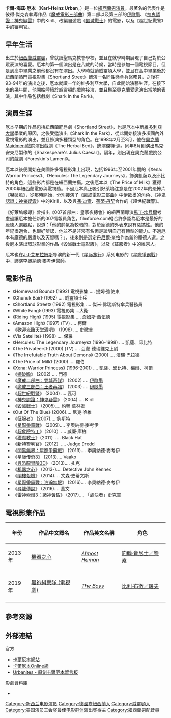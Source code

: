 {{人物}}{{refimprove|time=2016-01-21T07:49:18+00:00}}
{{noteTA
|G1=StarTrek
|G2=Show
|G3=Movie
|T=zh-hans:卡尔·厄本;zh-cn:卡尔·厄本;zh-tw:卡爾·厄本; zh-hk:卡爾·奧賓;
|1=zh-hans:卡尔;zh-cn:卡尔;zh-tw:卡爾; zh-hk:卡爾;
|2=zh-tw:厄本; zh-hk:奧賓; zh-hans:厄本;zh-cn:厄本;
|3=zh-hans:卡尔·厄本;zh-cn:卡尔·厄本;zh-tw:卡爾·厄本; zh-hk:卡爾·奧賓;
}}
{{藝人
| 姓名                    = 卡爾·厄本
| 類型                    = 男演員
| 圖片                    = Karl Urban by Gage Skidmore.jpg
| 圖片尺寸                = 250px
| 圖片簡介                = 卡爾·厄本位於[[紐西蘭|紐西蘭]][[威靈頓|威靈頓]]，彼得·捷克森作品《[[金剛_(2005年電影)|金剛]]》首映會。
| 原名                    = Karl-Heinz Urban
| 英文名                  = Karl Urban
| 出生日期                = {{birth date and age|1972|06|07}}
| 出生地點                = {{flagicon|New Zealand}} [[紐西蘭|紐西蘭]][[威靈頓|威靈頓]]
| 職業                    = [[演員|演員]]
| 代表作                  = '''《[[魔戒二部曲：雙城奇謀|魔戒二部曲：雙城奇謀]]》《[[魔戒三部曲：王者再臨|魔戒三部曲：王者再臨]]》'''：[[伊歐墨|伊歐墨]]<br />'''《[[神鬼認證：神鬼疑雲|神鬼認證：神鬼疑雲]]》'''：Kirll    
 《[[星際爭霸戰_(電影)|星際爭霸戰]]1-3》''' ： 李奧納德·麥考伊 }}
'''卡爾-海茲·厄本'''（'''Karl-Heinz Urban'''，{{bd|1972年|6月7日||catIdx=U}}）是一位[[紐西蘭|紐西蘭]][[男演員|男演員]]。最著名的代表作是彼得·傑克森執導作品《[[魔戒電影三部曲|魔戒電影三部曲]]》第二部以及第三部的[[伊歐墨|伊歐墨]]、《[[神鬼認證：神鬼疑雲|神鬼認證：神鬼疑雲]]》中的Kirill、改編自遊戲《[[毀滅戰士|毀滅戰士]]》的電影，以及《超世紀戰警》中的審判官。

==早年生活==
出生於[[紐西蘭|紐西蘭]][[威靈頓|威靈頓]]，曾就讀聖馬克教會學校，並且在就學時期展現了自己對於公眾表演的喜愛。厄本的第一個演出是在八歲的時候，當時是參加一個電視節目，但是到高中畢業之前他都沒有在演出。大學時就讀威靈頓大學，並且在高中畢業後於紐西蘭熱門電視影集《Shortland Street》飾演一名同性戀傘兵醫務員，之後在93-94年的演出之後，厄本就讀一年的維多利亞大學，自此開始演藝生涯。在接下來的幾年間，他開始陸續於威靈頓的戲院接演，並且搬至[[奧克蘭_(紐西蘭)|奧克蘭]]受邀演出當地的表演，其中作品包括戲劇《Shark In the Park》。
==演員生涯==
厄本早期的作品包括紐西蘭肥皂劇《Shortland Street》，也是厄本中斷[[維多利亞大學|維多利亞大學]]學業的原因，之後受邀演出《Shark In the Park》，從此開始接演多項國內外電視電影的演出，並且飾演多種類型的角色。在1998年2月至3月，他在[[奧克蘭_(紐西蘭)|奧克蘭]]Maidment戲院演出戲劇《The Herbal Bed》，飾演傑特·連。同年8月則演出馬克·安東尼製作的《Shakespeare's Julius Caesar》。隔年，則出現在奧克蘭戲院公司的戲劇《Foreskin's Lament》。

厄本以後便開始在美國許多電視影集上出現，包括1996年至2001年間的《Xena: Warrior Princess》、《Hercules: The Legendary Journeys》，飾演凱薩以及邱比特的角色，這些影片都是在紐西蘭拍攝。之後厄本以《The Price of Milk》獲得2000年紐西蘭電影與電視獎。不過厄本真正吸引好萊塢注意是在2002年的恐怖片《嚇破膽》，從那時開始，分別接演了《[[魔戒電影三部曲|魔戒電影三部曲]]》中[[伊歐墨|伊歐墨]]的角色、《[[神鬼認證：神鬼疑雲|神鬼認證：神鬼疑雲]]》中的Kirill，以及與[[馮·迪索|馮·迪索]]、[[茱蒂·丹契|茱蒂·丹契]]合作的《超世紀戰警》。

《好萊塢報導》曾指出《007首部曲：皇家夜總會》的紐西蘭導演[[馬丁·坎貝爾|馬丁·坎貝爾]]考慮過讓厄本擔任新的007情報員角色，filmforce.com縱合許多認為厄本是最好的龐德人選觀點，說道：「他的帥氣為較暗的，對於龐德的外表來說有惡搞性。他的年紀很適合，也很好辨認，他並不是非常有名但是證明自己有轉型的能力。不過厄本有龐德的嚴肅以及天資嗎？」，後來則是選定[[丹尼爾·奎格|丹尼爾·奎格]]作為新的龐德人選。之後厄本演出環球影業的作品《毀滅戰士電影版》，以及《征服者》中的維京人。

厄本也在[[J·J·艾布拉姆斯|J·J·艾布拉姆斯]]导演的新一代《[[星际旅行|星际旅行]]》系列电影的《[[星際爭霸戰_(電影)|星際爭霸戰]]》中，飾演[[李奧納德·麥考伊|李奧納德·麥考伊]]醫師。

== 電影作品 ==
*《Homeward Bound》 (1992) 電視影集 .... 提姆·強使東
*《Chunuk Bair》 (1992) .... 威靈頓士兵
*《Shortland Street》 (1992) 電視影集 .... 傑米·佛瑞斯特傘兵醫務員 
*《White Fang》 (1993) 電視影集 ...大衛
*《Riding High》 (1995) 電視影集 .... 詹姆斯·西伍德
*《Amazon High》 (1997) (TV) .... 柯爾
*《[[歡迎光臨天堂酒吧|歡迎光臨天堂酒吧]]》 (1998) .... 史微普 
*《Via Satellite》 (1998) .... 保羅
*《Hercules: The Legendary Journeys》 (1996-1998) .... 凱薩、邱比特
*《The Privateers》 (2000) (TV) .... 亞蘭·德瑞維克上尉
*《The Irrefutable Truth About Demons》 (2000) .... 漢瑞·巴拉德 
*《The Price of Milk》 (2000) .... 羅伯
*《Xena: Warrior Princess》 (1996-2001) .... 凱薩、邱比特、梅爾、柯爾
*《[[嚇破膽|嚇破膽]]》 (2002) .... 門德 
*《[[魔戒二部曲：雙城奇謀|魔戒二部曲：雙城奇謀]]》 (2002) .... [[伊歐墨|伊歐墨]]
*《[[魔戒三部曲：王者再臨|魔戒三部曲：王者再臨]]》 (2003) .... [[伊歐墨|伊歐墨]]
*《[[超世紀戰警|超世紀戰警]]》 (2004) .... 瓦可
*《[[神鬼認證：神鬼疑雲|神鬼認證：神鬼疑雲]]》 (2004) .... Kirill
*《[[毀滅戰士_(電影)|毀滅戰士]]》 (2005).... 約翰·葛林姆
*《Out Of The Blue》 (2006).... 尼克·哈維
*《[[征服者|征服者]]》 (2007).... 鉤斯特
*《[[星際爭霸戰_(電影)|星際爭霸戰]]》 (2009).... 李奧納德·麥考伊
*《[[超危險特工|超危險特工]]》（2010）.... 威廉·庫柏
*《[[獵魔教士|獵魔教士]]》（2011）.... Black Hat
*《[[新特警判官|新特警判官]]》（2012）.... Judge Dredd
*《[[闇黑無界：星際爭霸戰|闇黑無界：星際爭霸戰]]》 (2013).... 李奧納德·麥考伊
*《[[星际传奇3|星际传奇3]]》 (2013).... Vaako
*《[[與恐龍冒險3D|與恐龍冒險3D]]》 (2013).... 扎克
*《[[机器之心|机器之心]]》 (2013-)....  Detective John Kennex
*《[[閣樓殺機|閣樓殺機]]》 (2014).... 文森·史蒂文斯
*《[[星際爭霸戰：浩瀚無垠|星際爭霸戰：浩瀚無垠]]》 (2016).... 李奧納德·麥考伊
*《[[尋龍傳說|尋龍傳說]]》 (2016).... 蓋文
*《[[雷神索爾3：諸神黃昏|雷神索爾3：諸神黃昏]]》 (2017).... 「處決者」史克吉

== 電視影集作品 ==
{| class="wikitable"
|- bgcolor="#CCCCCC"
! 年份 !!  作品中文譯名 !! 作品英文名稱 !! 角色
|-
| rowspan="1"| 2013年 || [[機器之心|機器之心]] || ''[[Almost_Human|Almost Human]]'' || [[約翰·肯尼士／警察|約翰·肯尼士／警察]] 
|-
|-
| rowspan="2"| 2019年 || [[黑袍糾察隊_(電視劇)|黑袍糾察隊 (電視劇)]] || ''[[The_Boys|The Boys]]'' || [[比利·布徹／屠夫|比利·布徹／屠夫]] 
|-
|}

== 參考來源 ==
{{reflist}}
==外部連結==
;官方
*[http://www.humina.com/kurban/ 卡爾厄本網站]{{Wayback|url=http://www.humina.com/kurban/ |date=20071020043632 }}
*[https://web.archive.org/web/20110830105201/http://www.karlurbanonline.com/ 卡爾厄本Online網]
*[https://web.archive.org/web/20071026154947/http://p207.ezboard.com/burbanites Urbanites - 原創卡爾厄本留言板]

;影劇資料庫
*{{imdb name|id=0881631|name=Karl Urban}}

{{2001至2010年美国演员工会奖最佳电影群体演出奖}}
{{Authority control}}
{{DEFAULTSORT: Urban, Karl Heinz}}
[[Category:新西兰电影演员|Category:新西兰电影演员]]
[[Category:德國裔紐西蘭人|Category:德國裔紐西蘭人]]
[[Category:威靈頓人|Category:威靈頓人]]
[[Category:美国演员工会奖最佳电影群体演出奖得主|Category:美国演员工会奖最佳电影群体演出奖得主]]
[[Category:紐西蘭男配音員|Category:紐西蘭男配音員]]